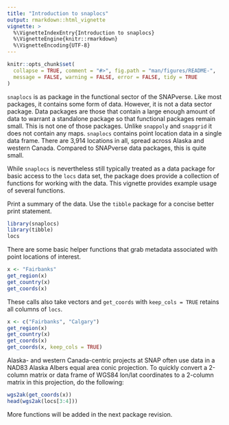 ```yaml
---
title: "Introduction to snaplocs"
output: rmarkdown::html_vignette
vignette: >
  %\VignetteIndexEntry{Introduction to snaplocs}
  %\VignetteEngine{knitr::rmarkdown}
  %\VignetteEncoding{UTF-8}
---
```


```r
knitr::opts_chunk$set(
  collapse = TRUE, comment = "#>", fig.path = "man/figures/README-",
  message = FALSE, warning = FALSE, error = FALSE, tidy = TRUE
)
```

`snaplocs` is as package in the functional sector of the SNAPverse. Like most packages, it contains some form of data. However, it is not a data sector package. Data packages are those that contain a large enough amount of data to warrant a standalone package so that functional packages remain small.
This is not one of those packages. Unlike `snappoly` and `snapgrid` it does not contain any maps. `snaplocs` contains point location data in a single data frame. There are 3,914 locations in all, spread across Alaska and western Canada. Compared to SNAPverse data packages, this is quite small.

While `snaplocs` is nevertheless still typically treated as a data package for basic access to the `locs` data set, the package does provide a collection of functions for working with the data. This vignette provides example usage of several functions.

Print a summary of the data. Use the `tibble` package for a concise better print statement.

```r
library(snaplocs)
library(tibble)
locs
```

There are some basic helper functions that grab metadata associated with point locations of interest.

```r
x <- "Fairbanks"
get_region(x)
get_country(x)
get_coords(x)
```

These calls also take vectors and `get_coords` with `keep_cols = TRUE` retains all columns of `locs`.

```r
x <- c("Fairbanks", "Calgary")
get_region(x)
get_country(x)
get_coords(x)
get_coords(x, keep_cols = TRUE)
```

Alaska- and western Canada-centric projects at SNAP often use data in a NAD83 Alaska Albers equal area conic projection.
To quickly convert a 2-column matrix or data frame of WGS84 lon/lat coordinates to a 2-column matrix in this projection, do the following:

```r
wgs2ak(get_coords(x))
head(wgs2ak(locs[3:4]))
```

More functions will be added in the next package revision.
